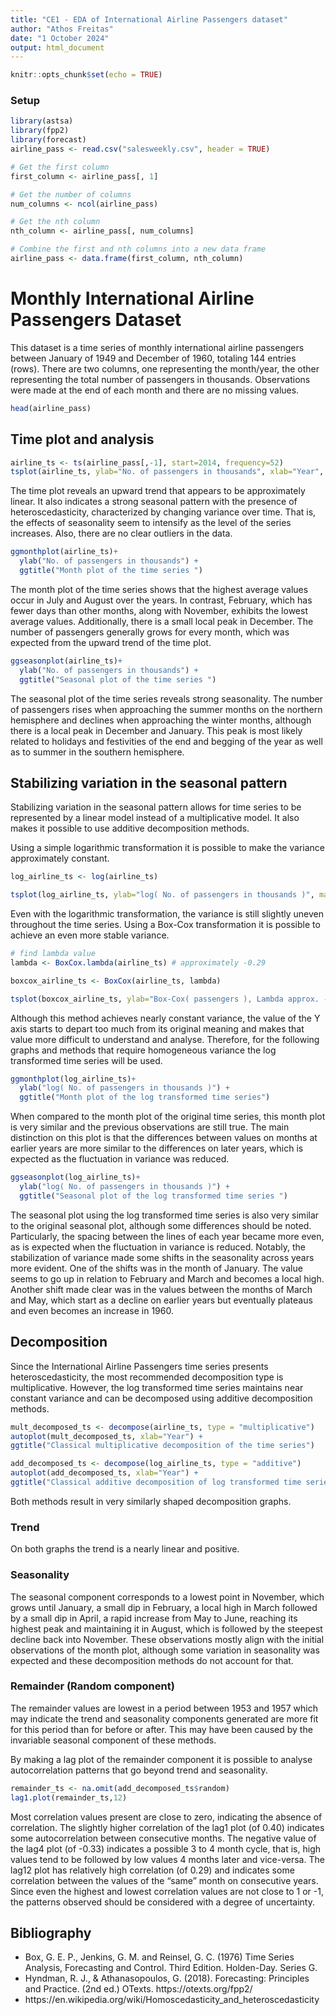 ```yaml
---
title: "CE1 - EDA of International Airline Passengers dataset"
author: "Athos Freitas"
date: "1 October 2024"
output: html_document
---
```


```r
knitr::opts_chunk$set(echo = TRUE)
```

### Setup
```r
library(astsa)
library(fpp2)
library(forecast)
airline_pass <- read.csv("salesweekly.csv", header = TRUE)

# Get the first column
first_column <- airline_pass[, 1] 

# Get the number of columns
num_columns <- ncol(airline_pass)

# Get the nth column
nth_column <- airline_pass[, num_columns] 

# Combine the first and nth columns into a new data frame
airline_pass <- data.frame(first_column, nth_column)
```
# Monthly International Airline Passengers Dataset

This dataset is a time series of monthly international airline passengers between January of 1949 and December of 1960, totaling 144 entries (rows). There are two columns, one representing the month/year, the other representing the total number of passengers in thousands. 
Observations were made at the end of each month and there are no missing values. 

```r
head(airline_pass)
```


## Time plot and analysis

```r
airline_ts <- ts(airline_pass[,-1], start=2014, frequency=52)
tsplot(airline_ts, ylab="No. of passengers in thousands", xlab="Year", main="Monthly International Airline passengers")
```


The time plot reveals an upward trend that appears to be approximately linear. It also indicates a strong seasonal pattern with the presence of heteroscedasticity, characterized by changing variance over time. That is, the effects of seasonality seem to intensify as the level of the series increases. Also, there are no clear outliers in the data.


```r
ggmonthplot(airline_ts)+
  ylab("No. of passengers in thousands") +
  ggtitle("Month plot of the time series ")
```

The month plot of the time series shows that the highest average values occur in July and August over the years. In contrast, February, which has fewer days than other months, along with November, exhibits the lowest average values. Additionally, there is a small local peak in December.
The number of passengers generally grows for every month, which was expected from the upward trend of the time plot.

```r
ggseasonplot(airline_ts)+
  ylab("No. of passengers in thousands") +
  ggtitle("Seasonal plot of the time series ")
```

The seasonal plot of the time series reveals strong seasonality. The number of passengers rises when approaching the summer months on the northern hemisphere and declines when approaching the winter months, although there is a local peak in December and January. This peak is most likely related to holidays and festivities of the end and begging of the year as well as to summer in the southern hemisphere.

## Stabilizing variation in the seasonal pattern

Stabilizing variation in the seasonal pattern allows for time series to be represented by a linear model instead of a multiplicative model. It also makes it possible to use additive decomposition methods.

Using a simple logarithmic transformation it is possible to make the variance approximately constant.

```r
log_airline_ts <- log(airline_ts)

tsplot(log_airline_ts, ylab="log( No. of passengers in thousands )", main="Logarithmic transformation of the time series")
```

Even with the logarithmic transformation, the variance is still slightly uneven throughout the time series. Using a Box-Cox transformation it is possible to achieve an even more stable variance.

```r
# find lambda value
lambda <- BoxCox.lambda(airline_ts) # approximately -0.29

boxcox_airline_ts <- BoxCox(airline_ts, lambda)

tsplot(boxcox_airline_ts, ylab="Box-Cox( passengers ), Lambda approx. -0.29", main="Box-Cox transformation of the time series")
```

Although this method achieves nearly constant variance, the value of the Y axis starts to depart too much from its original meaning and makes that value more difficult to understand and analyse. Therefore, for the following graphs and methods that require homogeneous variance the log transformed time series will be used.

```r
ggmonthplot(log_airline_ts)+
  ylab("log( No. of passengers in thousands )") +
  ggtitle("Month plot of the log transformed time series")
```

When compared to the month plot of the original time series, this month plot is very similar and the previous observations are still true. The main distinction on this plot is that the differences between values on months at earlier years are more similar to the differences on later years, which is expected as the fluctuation in variance was reduced.

```r
ggseasonplot(log_airline_ts)+
  ylab("log( No. of passengers in thousands )") +
  ggtitle("Seasonal plot of the log transformed time series ")
```

The seasonal plot using the log transformed time series is also very similar to the original seasonal plot, although some differences should be noted. Particularly, the spacing between the lines of each year became more even, as is expected when the fluctuation in variance is reduced.
Notably, the stabilization of variance made some shifts in the seasonality across years more evident. One of the shifts was in the month of January. The value seems to go up in relation to February and March and becomes a local high. Another shift made clear was in the values between the months of March and May, which start as a decline on earlier years but eventually plateaus and even becomes an increase in 1960.

## Decomposition

Since the International Airline Passengers time series presents heteroscedasticity, the most recommended decomposition type is multiplicative. However, the log transformed time series maintains near constant variance and can be decomposed using additive decomposition methods.

```r
mult_decomposed_ts <- decompose(airline_ts, type = "multiplicative") 
autoplot(mult_decomposed_ts, xlab="Year") + 
ggtitle("Classical multiplicative decomposition of the time series")
```

```r
add_decomposed_ts <- decompose(log_airline_ts, type = "additive") 
autoplot(add_decomposed_ts, xlab="Year") + 
ggtitle("Classical additive decomposition of log transformed time series")
```

Both methods result in very similarly shaped decomposition graphs. 

### Trend

On both graphs the trend is a nearly linear and positive. 

### Seasonality

The seasonal component corresponds to a lowest point in November, which grows until January, a small dip in February, a local high in March followed by a small dip in April, a rapid increase from May to June, reaching its highest peak and maintaining it in August, which is followed by the steepest decline back into November. 
These observations mostly align with the initial observations of the month plot, although some variation in seasonality was expected and these decomposition methods do not account for that.
 
### Remainder (Random component)

The remainder values are lowest in a period between 1953 and 1957 which may indicate the trend and seasonality components generated are more fit for this period than for before or after. This may have been caused by the invariable seasonal component of these methods.

By making a lag plot of the remainder component it is possible to analyse autocorrelation patterns that go beyond trend and seasonality.

```r
remainder_ts <- na.omit(add_decomposed_ts$random)
lag1.plot(remainder_ts,12)
```

Most correlation values present are close to zero, indicating the absence of correlation. The slightly higher correlation of the lag1 plot (of 0.40) indicates some autocorrelation between consecutive months. The negative value of the lag4 plot (of -0.33) indicates a possible 3 to 4 month cycle, that is, high values tend to be followed by low values 4 months later and vice-versa. The lag12 plot has relatively high correlation (of 0.29) and indicates some correlation between the values of the "same" month on consecutive years. 
Since even the highest and lowest correlation values are not close to 1 or -1, the patterns observed should be considered with a degree of uncertainty.

## Bibliography

- Box, G. E. P., Jenkins, G. M. and Reinsel, G. C. (1976) Time Series Analysis, Forecasting and Control. Third Edition. Holden-Day. Series G.
- Hyndman, R. J., & Athanasopoulos, G. (2018). Forecasting: Principles and Practice. (2nd ed.) OTexts. https://otexts.org/fpp2/
- https://en.wikipedia.org/wiki/Homoscedasticity_and_heteroscedasticity
